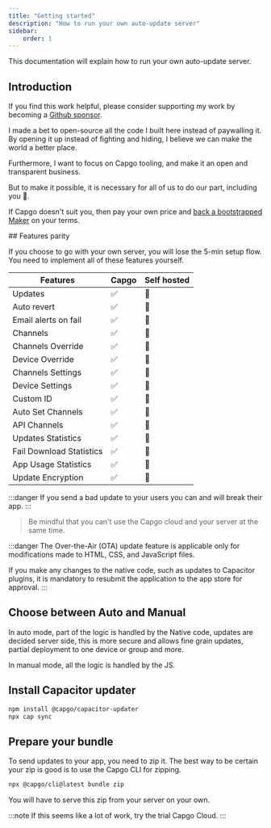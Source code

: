 ```yaml
---
title: "Getting started"
description: "How to run your own auto-update server"
sidebar:
    order: 1
---
```



This documentation will explain how to run your own auto-update server.

## Introduction

If you find this work helpful, please consider supporting my work by becoming a [Github sponsor](https://github.com/sponsors/riderx).

I made a bet to open-source all the code I built here instead of paywalling it. By opening it up instead of fighting and hiding, I believe we can make the world a better place.

Furthermore, I want to focus on Capgo tooling, and make it an open and transparent business.

But to make it possible, it is necessary for all of us to do our part, including you 🥹.

If Capgo doesn't suit you, then pay your own price and [back a bootstrapped Maker](https://github.com/sponsors/riderx) on your terms.

<LinkCard title="Consider Contributing" href="/docs/plugin/self-hosted/contributing/"/>
## Features parity

If you choose to go with your own server, you will lose the 5-min setup flow.\
You need to implement all of these features yourself.


| Features                 | Capgo | Self hosted |
| ------------------------ | ----- | ----------- |
| Updates                  | ✅     | 🚧         |
| Auto revert              | ✅     | 🚧         |
| Email alerts on fail     | ✅     | 🚧         |
| Channels                 | ✅     | 🚧         |
| Channels Override        | ✅     | 🚧         |
| Device Override          | ✅     | 🚧         |
| Channels Settings        | ✅     | 🚧         |
| Device Settings          | ✅     | 🚧         |
| Custom ID                | ✅     | 🚧         |
| Auto Set Channels        | ✅     | 🚧         |
| API Channels             | ✅     | 🚧         |
| Updates Statistics       | ✅     | 🚧         |
| Fail Download Statistics | ✅     | 🚧         |
| App Usage Statistics     | ✅     | 🚧         |
| Update Encryption        | ✅     | 🚧         |

:::danger
If you send a bad update to your users you can and will break their app.
:::

> Be mindful that you can't use the Capgo cloud and your server at the same time.



:::danger
The Over-the-Air (OTA) update feature is applicable only for modifications made to HTML, CSS, and JavaScript files.

If you make any changes to the native code, such as updates to Capacitor plugins, it is mandatory to resubmit the application to the app store for approval.
:::

## Choose between Auto and Manual
In auto mode, part of the logic is handled by the Native code, updates are decided server side, this is more secure and allows fine grain updates, partial deployment to one device or group and more.

In manual mode, all the logic is handled by the JS.



<LinkCard
	title="Auto Update"
	href="/docs/plugin/self-hosted/auto-update/"
/>

<LinkCard
	title="Manual"
	href="/docs/plugin/self-hosted/manual-update/"
/>

## Install Capacitor updater

```bash title="Install the Capacitor updater"
npm install @capgo/capacitor-updater
npx cap sync
```

## Prepare your bundle

To send updates to your app, you need to zip it.
The best way to be certain your zip is good is to use the Capgo CLI for zipping.
```bash title="Create a bundle with your files to serve from your server"
npx @capgo/cli@latest bundle zip
```


You will have to serve this zip from your server on your own.

<LinkCard
	title="Auto Update"
	href="/docs/plugin/self-hosted/auto-update/"
/>

<LinkCard
	title="Manual"
	href="/docs/plugin/self-hosted/manual-update/"
/>


:::note
If this seems like a lot of work, try the trial Capgo Cloud.
:::
